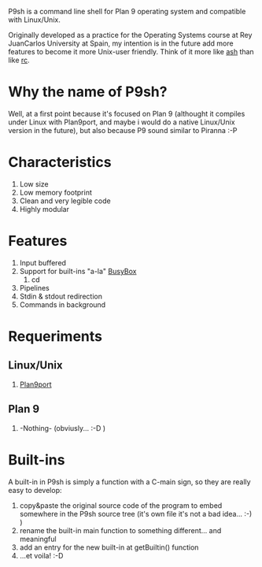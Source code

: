 P9sh is a command line shell for Plan 9 operating system and compatible with Linux/Unix.

Originally developed as a practice for the Operating Systems course at Rey JuanCarlos University at Spain, my intention is in the future add more features to become it more Unix-user friendly. Think of it more like [http://en.wikipedia.org/wiki/Almquist_shell ash] than like [http://en.wikipedia.org/wiki/Rc rc].

= Why the name of P9sh? =
Well, at a first point because it's focused on Plan 9 (althought it compiles under Linux with Plan9port, and maybe i would do a native Linux/Unix version in the future), but also because P9 sound similar to Piranna :-P

= Characteristics =
# Low size
# Low memory footprint
# Clean and very legible code
# Highly modular

= Features =
# Input buffered
# Support for built-ins "a-la" [http://busybox.net BusyBox]
## cd
# Pipelines
# Stdin & stdout redirection
# Commands in background

= Requeriments =
== Linux/Unix ==
# [http://swtch.com/plan9port Plan9port]

== Plan 9 ==
# -Nothing- (obviusly... :-D )

= Built-ins =
A built-in in P9sh is simply a function with a C-main sign, so they are really easy to develop:
# copy&paste the original source code of the program to embed somewhere in the P9sh source tree (it's own file it's not a bad idea... :-) )
# rename the built-in main function to something different... and meaningful
# add an entry for the new built-in at getBuiltin() function
# ...et voila! :-D